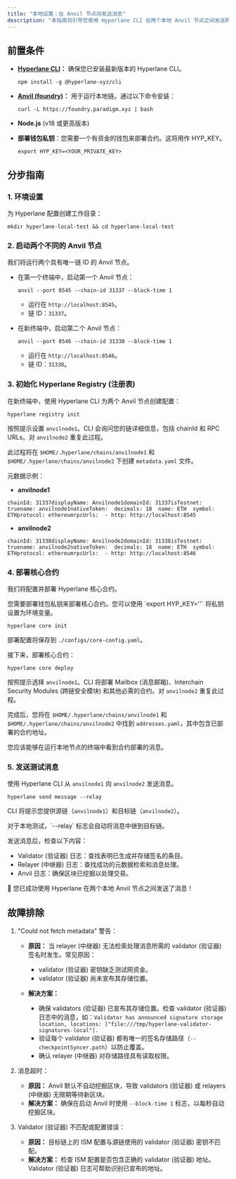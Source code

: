 ```yaml
---
title: "本地设置：在 Anvil 节点间发送消息"
description: "本指南将引导您使用 Hyperlane CLI 在两个本地 Anvil 节点之间发送跨链消息。"
---
```


## 前置条件[​](#prerequisites "直接链接到前置条件")

- **[Hyperlane CLI](https://docs.hyperlane.xyz/docs/reference/developer-tools/cli)：** 确保您已安装最新版本的 Hyperlane CLI。

  ```
  npm install -g @hyperlane-xyz/cli
  ```

- **[Anvil (foundry)](https://book.getfoundry.sh/getting-started/installation)：** 用于运行本地链。通过以下命令安装：

  ```
  curl -L https://foundry.paradigm.xyz | bash
  ```

- **Node.js** (v18 或更高版本)

- **部署钱包私钥**：您需要一个有资金的钱包来部署合约。这将用作 HYP_KEY。

  ```
  export HYP_KEY=<YOUR_PRIVATE_KEY>
  ```

## 分步指南[​](#step-by-step-guide "直接链接到分步指南")

### 1. 环境设置

为 Hyperlane 配置创建工作目录：[​](#1-environment-setup-create-a-working-directory-for-the-hyperlane-configuration "直接链接到 1. 环境设置：为 Hyperlane 配置创建工作目录：")

```
mkdir hyperlane-local-test && cd hyperlane-local-test
```

### 2. 启动两个不同的 Anvil 节点[​](#2-start-two-distinct-anvil-nodes "直接链接到 2. 启动两个不同的 Anvil 节点")

我们将运行两个具有唯一链 ID 的 Anvil 节点。

- 在第一个终端中，启动第一个 Anvil 节点：

  ```
  anvil --port 8545 --chain-id 31337 --block-time 1
  ```

  - 运行在 `http://localhost:8545`。
  - 链 ID：`31337`。

- 在新终端中，启动第二个 Anvil 节点：

  ```
  anvil --port 8546 --chain-id 31338 --block-time 1
  ```

  - 运行在 `http://localhost:8546`。
  - 链 ID：`31338`。

### 3. 初始化 Hyperlane Registry (注册表)[​](#3-initialize-the-hyperlane-registry "直接链接到 3. 初始化 Hyperlane Registry")

在新终端中，使用 Hyperlane CLI 为两个 Anvil 节点创建配置：

```
hyperlane registry init
```

按照提示设置 `anvilnode1`。CLI 会询问您的链详细信息，包括 chainId 和 RPC URLs。对 `anvilnode2` 重复此过程。

此过程将在 `$HOME/.hyperlane/chains/anvilnode1` 和 `$HOME/.hyperlane/chains/anvilnode2` 下创建 `metadata.yaml` 文件。

元数据示例：

- **anvilnode1**

```
chainId: 31337displayName: Anvilnode1domainId: 31337isTestnet: truename: anvilnode1nativeToken:  decimals: 18  name: ETH  symbol: ETHprotocol: ethereumrpcUrls:  - http: http://localhost:8545
```

- **anvilnode2**

```
chainId: 31338displayName: Anvilnode2domainId: 31338isTestnet: truename: anvilnode2nativeToken:  decimals: 18  name: ETH  symbol: ETHprotocol: ethereumrpcUrls:  - http: http://localhost:8546
```

### 4. 部署核心合约[​](#4-deploy-core-contracts "直接链接到 4. 部署核心合约")

我们将配置并部署 Hyperlane 核心合约。

<Check>
  您需要部署钱包私钥来部署核心合约。您可以使用 `export HYP_KEY='<YOUR_PRIVATE_KEY>'` 将私钥设置为环境变量。
</Check>

```
hyperlane core init
```

部署配置将保存到 `./configs/core-config.yaml`。

接下来，部署核心合约：

```
hyperlane core deploy
```

按照提示选择 `anvilnode1`。CLI 将部署 Mailbox (消息邮箱)、Interchain Security Modules (跨链安全模块) 和其他必需的合约。对 `anvilnode2` 重复此过程。

完成后，您将在 `$HOME/.hyperlane/chains/anvilnode1` 和 `$HOME/.hyperlane/chains/anvilnode2` 中找到 `addresses.yaml`，其中包含已部署的合约地址。

<Check>
  您应该能够在运行本地节点的终端中看到合约部署的消息。
</Check>

### 5. 发送测试消息[​](#5-send-a-test-message "直接链接到 5. 发送测试消息")

使用 Hyperlane CLI 从 `anvilnode1` 向 `anvilnode2` 发送消息。

```
hyperlane send message --relay
```

CLI 将提示您提供源链（`anvilnode1`）和目标链（`anvilnode2`）。

<Check>
  对于本地测试，`--relay` 标志会自动将消息中继到目标链。
</Check>

发送消息后，检查以下内容：

- Validator (验证器) 日志：查找表明已生成并存储签名的条目。
- Relayer (中继器) 日志：查找成功的元数据检索和消息处理。
- Anvil 日志：确保区块已挖掘以处理交易。

<Check>
  🎉 您已成功使用 Hyperlane 在两个本地 Anvil 节点之间发送了消息！
</Check>

## 故障排除[​](#troubleshooting "直接链接到故障排除")

1. "Could not fetch metadata" 警告：

   - **原因：** 当 relayer (中继器) 无法检索处理消息所需的 validator (验证器) 签名时发生。常见原因：

     - validator (验证器) 密钥缺乏测试网资金。
     - validator (验证器) 尚未宣布其存储位置。

   - **解决方案：**

     - 确保 validators (验证器) 已宣布其存储位置。检查 validator (验证器) 日志中的消息，如：`Validator has announced signature storage location, locations: ["file:///tmp/hyperlane-validator-signatures-local"].`
     - 验证每个 validator (验证器) 都有唯一的签名存储路径（`--checkpointSyncer.path`）以防止覆盖。
     - 确认 relayer (中继器) 对存储路径具有读取权限。

2. 消息超时：

   - **原因：** Anvil 默认不自动挖掘区块，导致 validators (验证器) 或 relayers (中继器) 无限期等待新区块。
   - **解决方案：** 确保在启动 Anvil 时使用 `--block-time 1` 标志，以每秒自动挖掘区块。

3. Validator (验证器) 不匹配或配置错误：

   - **原因：** 目标链上的 ISM 配置与源链使用的 validator (验证器) 密钥不匹配。
   - **解决方案：** 检查 ISM 配置是否包含正确的 validator (验证器) 地址。Validator (验证器) 日志可帮助识别已宣布的地址。